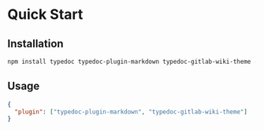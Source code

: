 
# Quick Start

## Installation

```sh npm2yarn
npm install typedoc typedoc-plugin-markdown typedoc-gitlab-wiki-theme --save-dev
```

## Usage

```json filename="typedoc.json"
{
  "plugin": ["typedoc-plugin-markdown", "typedoc-gitlab-wiki-theme"]
}
```
